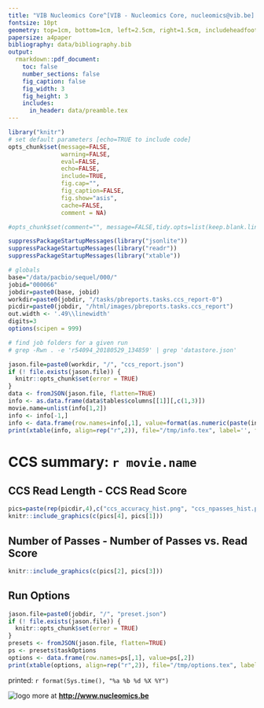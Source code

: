 ```yaml
---
title: "VIB Nucleomics Core^[VIB - Nucleomics Core, nucleomics@vib.be] - SEQUEL CCS report"
fontsize: 10pt
geometry: top=1cm, bottom=1cm, left=2.5cm, right=1.5cm, includeheadfoot=true
papersize: a4paper
bibliography: data/bibliography.bib
output:
  rmarkdown::pdf_document:
    toc: false
    number_sections: false
    fig_caption: false
    fig_width: 3
    fig_height: 3
    includes:  
      in_header: data/preamble.tex
---
```


```r
library("knitr")
# set default parameters [echo=TRUE to include code]
opts_chunk$set(message=FALSE, 
               warning=FALSE, 
               eval=FALSE,
               echo=FALSE,
               include=TRUE,
               fig.cap="",
               fig_caption=FALSE,
               fig.show="asis",
               cache=FALSE,
               comment = NA)

#opts_chunk$set(comment="", message=FALSE,tidy.opts=list(keep.blank.line=TRUE, width.cutoff=120),options(width=100), #cache=TRUE,fig.align='center',fig.height=6, fig.width=10,fig.path='figure/beamer-',fig.show='hold',size='footnotesize', cache=TRUE)

suppressPackageStartupMessages(library("jsonlite"))
suppressPackageStartupMessages(library("readr"))
suppressPackageStartupMessages(library("xtable"))

# globals
base="/data/pacbio/sequel/000/"
jobid="000066"
jobdir=paste0(base, jobid)
workdir=paste0(jobdir, "/tasks/pbreports.tasks.ccs_report-0")
picdir=paste0(jobdir, "/html/images/pbreports.tasks.ccs_report")
out.width <- '.49\\linewidth'
digits=3
options(scipen = 999)

# find job folders for a given run
# grep -Rwn . -e 'r54094_20180529_134859' | grep 'datastore.json'
```

```r
jason.file=paste0(workdir, "/", "ccs_report.json")
if (! file.exists(jason.file)) {
  knitr::opts_chunk$set(error = TRUE)
}
data <- fromJSON(jason.file, flatten=TRUE)
info <- as.data.frame(data$tables$columns[[1]][,c(1,3)])
movie.name=unlist(info[1,2])
info <- info[-1,]
info <- data.frame(row.names=info[,1], value=format(as.numeric(paste(info[,2])), big.mark="'", digits=digits))
print(xtable(info, align=rep("r",2)), file="/tmp/info.tex", label='', floating=FALSE)
```
# CCS summary: `r movie.name`

\begin{table}[ht]
\centering
\subfloat[]{\scalebox{1}{\input{/tmp/info}}}
\end{table}

## CCS Read Length - CCS Read Score

```r
pics=paste(rep(picdir,4),c("ccs_accuracy_hist.png", "ccs_npasses_hist.png", "ccs_npasses_vs_accuracy.png", "ccs_readlength_hist.png"), sep="/")
knitr::include_graphics(c(pics[4], pics[1]))
```

## Number of Passes - Number of Passes vs. Read Score

```r
knitr::include_graphics(c(pics[2], pics[3]))
```

\newpage

## Run Options

```r
jason.file=paste0(jobdir, "/", "preset.json")
if (! file.exists(jason.file)) {
  knitr::opts_chunk$set(error = TRUE)
}
presets <- fromJSON(jason.file, flatten=TRUE)
ps <- presets$taskOptions
options <- data.frame(row.names=ps[,1], value=ps[,2])
print(xtable(options, align=rep("r",2)), file="/tmp/options.tex", label='', floating=FALSE)
```

\begin{table}[ht]
\centering
\subfloat[]{\scalebox{0.9}{\input{/tmp/options}}}
\end{table}

\vskip 5in

\footnotesize
printed: `r format(Sys.time(), "%a %b %d %X %Y")`
\normalsize

![logo](data/NC_logo.png) more at **<http://www.nucleomics.be>**
